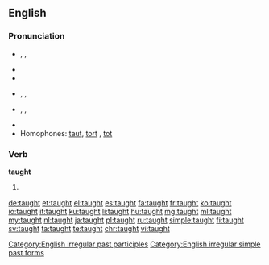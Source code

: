 ==English==

===Pronunciation===
* {{a|UK}} {{enPR|tôt}}, {{IPA|/tɔːt/}}, {{X-SAMPA|/tO:t/}}
* {{audio|en-uk-taught.ogg|Audio (UK)}}
* {{rhymes|ɔːt}}
* {{a|US}} {{enPR|tôt}}, {{IPA|/tɔt/}}, {{X-SAMPA|/tOt/}}
* {{a|cot-caught}} {{enPR|tät}}, {{IPA|/tɑt/}}, {{X-SAMPA|/tAt/}}
* {{audio|en-us-taught.ogg|Audio (US)}}
* Homophones: [[taut]], [[tort]] {{qualifier|non-rhotic accents}}, [[tot]] {{qualifier|with cot-caught merger}}

===Verb===
'''taught'''

# {{en-past of|teach}}

[[Category:English irregular past participles]]
[[Category:English irregular simple past forms]]

[[de:taught]]
[[et:taught]]
[[el:taught]]
[[es:taught]]
[[fa:taught]]
[[fr:taught]]
[[ko:taught]]
[[io:taught]]
[[it:taught]]
[[ku:taught]]
[[li:taught]]
[[hu:taught]]
[[mg:taught]]
[[ml:taught]]
[[my:taught]]
[[nl:taught]]
[[ja:taught]]
[[pl:taught]]
[[ru:taught]]
[[simple:taught]]
[[fi:taught]]
[[sv:taught]]
[[ta:taught]]
[[te:taught]]
[[chr:taught]]
[[vi:taught]]